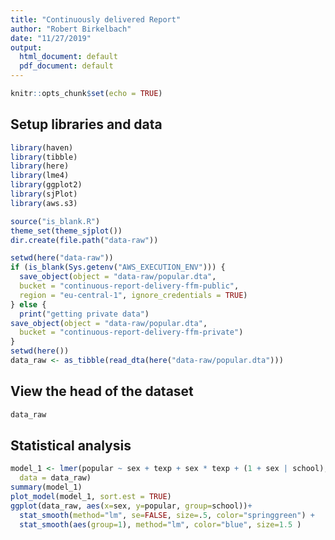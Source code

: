 ```yaml
---
title: "Continuously delivered Report"
author: "Robert Birkelbach"
date: "11/27/2019"
output:
  html_document: default
  pdf_document: default
---
```


```r
knitr::opts_chunk$set(echo = TRUE)
```

## Setup libraries and data



```r
library(haven)
library(tibble)
library(here)
library(lme4)
library(ggplot2)
library(sjPlot)
library(aws.s3)

source("is_blank.R")
theme_set(theme_sjplot())
dir.create(file.path("data-raw"))

setwd(here("data-raw"))
if (is_blank(Sys.getenv("AWS_EXECUTION_ENV"))) {
  save_object(object = "data-raw/popular.dta",
  bucket = "continuous-report-delivery-ffm-public",
  region = "eu-central-1", ignore_credentials = TRUE)
} else {
  print("getting private data")
save_object(object = "data-raw/popular.dta",
  bucket = "continuous-report-delivery-ffm-private")
}
setwd(here())
data_raw <- as_tibble(read_dta(here("data-raw/popular.dta")))
```

## View the head of the dataset

```r
data_raw
```
## Statistical analysis


```r
model_1 <- lmer(popular ~ sex + texp + sex * texp + (1 + sex | school),
  data = data_raw)
summary(model_1)
plot_model(model_1, sort.est = TRUE)
ggplot(data_raw, aes(x=sex, y=popular, group=school))+
  stat_smooth(method="lm", se=FALSE, size=.5, color="springgreen") +
  stat_smooth(aes(group=1), method="lm", color="blue", size=1.5 )
```

